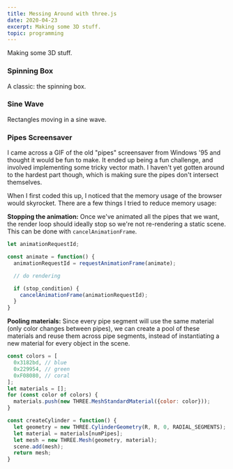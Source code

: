 ```yaml
---
title: Messing Around with three.js
date: 2020-04-23
excerpt: Making some 3D stuff.
topic: programming
---
```



Making some 3D stuff.

### Spinning Box

A classic: the spinning box.

<SpinningBox />

<ExpandableCodeBlock filePath="three_js/spinning_box.jsx" />

### Sine Wave

Rectangles moving in a sine wave.

<SineWave />

<ExpandableCodeBlock filePath="three_js/sine_wave.jsx" />

### Pipes Screensaver

I came across a GIF of the old "pipes" screensaver from Windows '95 and thought it would be fun to make.
It ended up being a fun challenge, and involved implementing some tricky vector math. I haven't yet gotten around
to the hardest part though, which is making sure the pipes don't intersect themselves.

When I first coded this up, I noticed that the memory usage of the browser would skyrocket. There are a few things I tried to reduce memory usage:

<b>Stopping the animation:</b> Once we've animated all the pipes that we want, the render loop should ideally stop so we're not re-rendering a
static scene. This can be done with `cancelAnimationFrame`.

```js
let animationRequestId;

const animate = function() {
  animationRequestId = requestAnimationFrame(animate);

  // do rendering

  if (stop_condition) {
    cancelAnimationFrame(animationRequestId);
  }
}
```

<b>Pooling materials:</b> Since every pipe segment will use the same material (only color changes between pipes), we can create a pool
of these materials and reuse them across pipe segments, instead of instantiating a new material for every object
in the scene.

```js
const colors = [
  0x3182bd, // blue
  0x229954, // green
  0xF08080, // coral
];
let materials = [];
for (const color of colors) {
  materials.push(new THREE.MeshStandardMaterial({color: color}));
}

const createCylinder = function() {
  let geometry = new THREE.CylinderGeometry(R, R, 0, RADIAL_SEGMENTS);
  let material = materials[numPipes];
  let mesh = new THREE.Mesh(geometry, material);
  scene.add(mesh);
  return mesh;
}
```

<Pipes />

<ExpandableCodeBlock filePath="three_js/pipes.jsx" />
